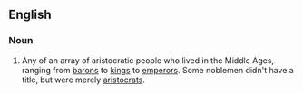 ==English==
===Noun===
#Any of an array of aristocratic people who lived in the Middle Ages, ranging from [[baron]]s to [[king]]s to [[emperor]]s.  Some noblemen didn't have a title, but were merely [[aristocrat]]s.